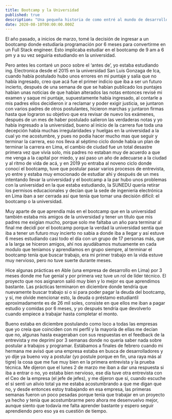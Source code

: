 ```yaml
---
title: Bootcamp y la Universidad
published: true
description: "Una pequeña historia de como entré al mundo de desarrollo"
date: 2020-08-10T00:00:00.000Z
---
```


El año pasado, a inicios de marzo, tomé la decisión de ingresar a un bootcamp donde estudiaría programación por 6 meses para convertirme en un Full Stack engineer. Esto implicaba estudiar en el bootcamp de 9 am a 6 pm y a su vez seguiría estudiando en la universidad.

Pero antes les contaré un poco sobre el ‘antes de’, yo estaba estudiando ing. Electronica desde el 2015 en la universidad San Luis Gonzaga de Ica, cuando había postulado hubo unos errores en mi puntaje y salía que no había ingresado, creo que acá fue el primer indicio que iba a ser un futuro incierto, después de una semana de que se habían publicado los puntajes habían unas noticias de que habían alterados las notas entonces revisé mi examen y saque mi puntaje, supuestamente había ingresado, al contarle a mis padres ellos decidieron ir a reclamar y poder exigir justicia, se juntaron con varios padres de otros postulantes, hicieron marchas y juntaron firmas hasta que lograron su objetivo que era revisar de nuevo los exámenes, después de un mes de haber postulado salieron las verdaderas notas y yo había ingresado a la universidad, bueno al inicio de la carrera fue toda una decepción había muchas irregularidades y huelgas en la universidad a la cual yo me acostumbre, y pues no podia hacer mucho mas que seguir y terminar la carrera, eso nos lleva al séptimo ciclo donde había un plan de terminar la carrera en Lima, el cambio de ciudad fue un total desastre primera vez que vivía solo, mis padres no estaban muy de acuerdo a que me venga a la capital por miedo, y así paso un año de adecuarse a la ciudad y al ritmo de vida de acá, y en 2019 yo entraba al noveno ciclo donde conocí el bootcamp, tuve que postular pasar varios procesos de entrevista, yo entre y estaba muy emocionado de estudiar ahi y después de un mes intentando llevar la universidad y el bootcamp a la par hubo unos problemas con la universidad en la que estaba estudiando, la SUNEDU quería retirar los permisos educacionales y decían que la sede de ingeniería electrónica en Lima iban a ser cerrada así que tenía que tomar una decisión difícil: el bootcamp o la universidad.

Muy aparte de que aprendía más en el bootcamp que en la universidad también estaba mis amigos de la universidad y tener un titulo que mis padres me exigían mucho, porque solo me faltaba un año para terminar al final me decidí por el bootcamp porque la verdad la universidad sentía que iba a tener un futuro muy incierto no sabia a donde iba a llegar y así estuve 6 meses estudiando casi todo el día con un grupo de 17 personas más, que a la larga se hiceron amigos, ahí nos ayudábamos mutuamente en cada modulo que teníamos y aprendíamos en grupo siempre, al terminar el bootcamp tenía que buscar trabajo, era mi primer trabajo en la vida estuve muy nervioso, pero no tuve suerte durante meses.

Hice algunas prácticas en Able (una empresa de desarrollo en Lima) por 3 meses donde me fue genial y por primera vez tuve un rol de líder técnico. El proyecto que nos asignaron salió muy bien y lo mejor es que aprendimos bastante. Las prácticas terminaron en diciembre donde tendría que nuevamente buscar trabajo si o si para poder pagar la deuda del bootcamp, y sí, me olvide mencionar esto, la deuda o préstamo estudiantil  aproximadamente es de 26 mil soles, consiste en que ellos me iban a pagar estudio y comidas por 6 meses, y yo después tendría que devolverlo cuando empiece a trabajar hasta completar el monto.

Bueno estaba en diciembre postulando como loco a todas las empresas que yo creía que coinciden con mi perfil y la mayoría de ellas me decían que no, algunas hasta exageraban con sus respuestas en el feedback de la entrevista y me deprimí por 3 semanas donde no quería saber nada sobre postular a trabajos y programar. 
Estábamos a finales de febrero cuando mi hermana me avisó que una empresa estaba en busca de desarrolladores y yo dije ya bueno voy a postular (yo postule porque en fin, una raya más al tigre) la cosa que me fue muy bien en la primera entrevista y la prueba técnica. Me dijeron que el lunes 2 de marzo me iban a dar una respuesta si iba a entrar o no, yo estaba bien nervioso, ese día tuve otra entrevista con el Ceo de la empresa (el jefe de jefes), y me dijeron que sí, cuando escuche el sí sentí un alivio total ya me estaba acostumbrando a que me digan que no, y desde entonces estoy trabajando en esa empresa, las primeras semanas fueron un poco pesadas porque tenía que trabajar en un proyecto ya hecho y tenía que acostumbrarme pero ahora me desenvuelvo mejor, aunque siento que todavía me falta aprender bastante y espero seguir aprendiendo pero eso ya es cuestión de tiempo.